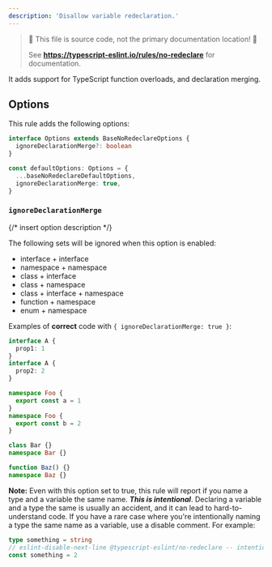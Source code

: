 ```yaml
---
description: 'Disallow variable redeclaration.'
---
```



> 🛑 This file is source code, not the primary documentation location! 🛑
>
> See **https://typescript-eslint.io/rules/no-redeclare** for documentation.


<TypeScriptOverlap />

It adds support for TypeScript function overloads, and declaration merging.

## Options

This rule adds the following options:

```ts
interface Options extends BaseNoRedeclareOptions {
  ignoreDeclarationMerge?: boolean
}

const defaultOptions: Options = {
  ...baseNoRedeclareDefaultOptions,
  ignoreDeclarationMerge: true,
}
```

### `ignoreDeclarationMerge`

{/* insert option description */}

The following sets will be ignored when this option is enabled:

- interface + interface
- namespace + namespace
- class + interface
- class + namespace
- class + interface + namespace
- function + namespace
- enum + namespace

Examples of **correct** code with `{ ignoreDeclarationMerge: true }`:

```ts option='{ "ignoreDeclarationMerge": true }' showPlaygroundButton
interface A {
  prop1: 1
}
interface A {
  prop2: 2
}

namespace Foo {
  export const a = 1
}
namespace Foo {
  export const b = 2
}

class Bar {}
namespace Bar {}

function Baz() {}
namespace Baz {}
```

**Note:** Even with this option set to true, this rule will report if you name a type and a variable the same name. **_This is intentional_**.
Declaring a variable and a type the same is usually an accident, and it can lead to hard-to-understand code.
If you have a rare case where you're intentionally naming a type the same name as a variable, use a disable comment. For example:

```ts option='{ "ignoreDeclarationMerge": true }' showPlaygroundButton
type something = string
// eslint-disable-next-line @typescript-eslint/no-redeclare -- intentionally naming the variable the same as the type
const something = 2
```
